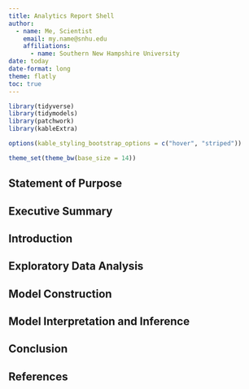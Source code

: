 ```yaml
---
title: Analytics Report Shell
author: 
  - name: Me, Scientist
    email: my.name@snhu.edu
    affiliations: 
      - name: Southern New Hampshire University
date: today
date-format: long
theme: flatly
toc: true
---
```


```r
library(tidyverse)
library(tidymodels)
library(patchwork)
library(kableExtra)

options(kable_styling_bootstrap_options = c("hover", "striped"))

theme_set(theme_bw(base_size = 14))
```

## Statement of Purpose



## Executive Summary



## Introduction



## Exploratory Data Analysis
  


## Model Construction



## Model Interpretation and Inference



## Conclusion



## References


